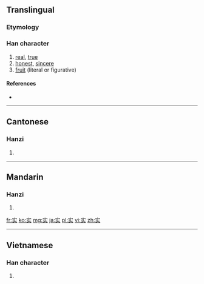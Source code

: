 {{also|實|実}}
==Translingual==
{{stroke order|type=animate}}
{{ja-forms|[[実]]|实|[[實]]}}

===Etymology===
{{Han simp|實|f=貫|t=头}}

===Han character===
{{Han char|rn=40|rad=宀|as=05|sn=8|four=|canj=十卜大 (JYK)|ids=⿱[[宀]][[头]]}}

# [[real]], [[true]]
# [[honest]], [[sincere]]
# [[fruit]] (literal or figurative)

====References====
* {{Han ref|kx=0284.081|dkj=07123|dj=0561.090|hdz=20923.020|uh=5B9E|ud=23454}}

----

==Cantonese==

===Hanzi===
{{yue-hanzi|jyut=[[sat6]]|y=sat6|tra=實}}

# {{defn|lang=yue|sort=宀05}}

----

==Mandarin==

===Hanzi===
{{cmn-hanzi|tra=實|pin=[[shí]] ([[shi2]])|wg=shih<sup>2</sup>}}

# {{defn|lang=cmn|sort=宀05}}

[[fr:实]]
[[ko:实]]
[[mg:实]]
[[ja:实]]
[[pl:实]]
[[vi:实]]
[[zh:实]]

----

==Vietnamese==

===Han character===
{{vi-readings|rs=宀05| hanviet = [[thật]], [[thực]], [[thiệt]]}}

# {{defn|lang=vi|sort=宀05}}